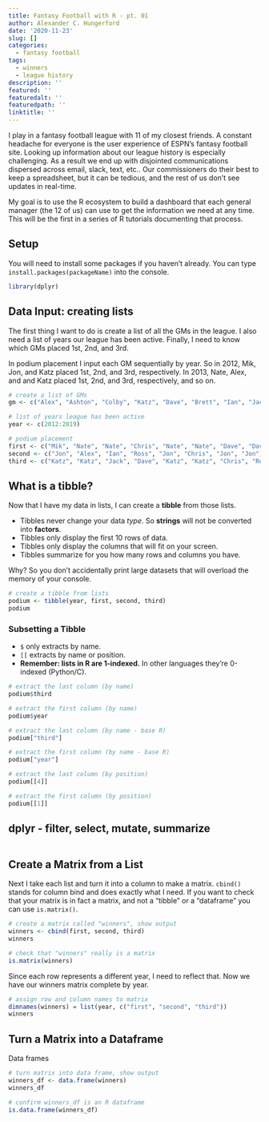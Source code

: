 ```yaml
---
title: Fantasy Football with R - pt. 01
author: Alexander C. Hungerford
date: '2020-11-23'
slug: []
categories:
  - fantasy football
tags:
  - winners
  - league history
description: ''
featured: ''
featuredalt: ''
featuredpath: ''
linktitle: ''
---
```



I play in a fantasy football league with 11 of my closest friends. A constant headache for everyone is the user experience of ESPN's fantasy football site. Looking up information about our league history is especially challenging. As a result we end up with disjointed communications dispersed across email, slack, text, etc.. Our commissioners do their best to keep a spreadsheet, but it can be tedious, and the rest of us don't see updates in real-time.

My goal is to use the R ecosystem to build a dashboard that each general manager (the 12 of us) can use to get the information we need at any time. This will be the first in a series of R tutorials documenting that process.

## Setup

You will need to install some packages if you haven't already. You can type `install.packages(packageName)` into the console.

```r
library(dplyr)
```


## Data Input: creating lists

The first thing I want to do is create a list of all the GMs in the league. I also need a list of years our league has been active. Finally, I need to know which GMs placed 1st, 2nd, and 3rd. 

In podium placement I input each GM sequentially by year. So in 2012, Mik, Jon, and Katz placed 1st, 2nd, and 3rd, respectively. In 2013, Nate, Alex, and and Katz placed 1st, 2nd, and 3rd, respectively, and so on.

```r
# create a list of GMs
gm <- c("Alex", "Ashton", "Colby", "Katz", "Dave", "Brett", "Ian", "Jack", "Jon", "Chris", "Todd", "Nate")

# list of years league has been active
year <- c(2012:2019)

# podium placement
first <- c("Mik", "Nate", "Nate", "Chris", "Nate", "Nate", "Dave", "Dave")
second <- c("Jon", "Alex", "Ian", "Ross", "Jon", "Chris", "Jon", "Jon")
third <- c("Katz", "Katz", "Jack", "Dave", "Katz", "Katz", "Chris", "Ross")
```

## What is a tibble?

Now that I have my data in lists, I can create a **tibble** from those lists.

* Tibbles never change your data *type*. So **strings** will not be converted into **factors**.
* Tibbles only display the first 10 rows of data.
* Tibbles only display the columns that will fit on your screen.
* Tibbles summarize for you how many rows and columns you have.

Why? So you don't accidentally print large datasets that will overload the memory of your console.


```r
# create a tibble from lists
podium <- tibble(year, first, second, third)
podium
```

### Subsetting a Tibble

* `$` only extracts by name.
* `[[` extracts by name or position.
* **Remember: lists in R are 1-indexed.** In other languages they're 0-indexed (Python/C).

```r
# extract the last column (by name)
podium$third

# extract the first column (by name)
podium$year

# extract the last column (by name - base R)
podium["third"]

# extract the first column (by name - base R)
podium["year"]

# extract the last column (by position)
podium[[4]]

# extract the first column (by position)
podium[[1]]
```


## dplyr - filter, select, mutate, summarize

```r

```



## Create a Matrix from a List

Next I take each list and turn it into a column to make a matrix. `cbind()` stands for column bind and does exactly what I need. If you want to check that your matrix is in fact a matrix, and not a "tibble" or a "dataframe" you can use `is.matrix()`.

```r
# create a matrix called "winners", show output
winners <- cbind(first, second, third)
winners
```

```r
# check that "winners" really is a matrix
is.matrix(winners)
```

Since each row represents a different year, I need to reflect that. Now we have our winners matrix complete by year.

```r
# assign row and column names to matrix
dimnames(winners) = list(year, c("first", "second", "third"))
winners
```


## Turn a Matrix into a Dataframe

Data frames

```r
# turn matrix into data frame, show output
winners_df <- data.frame(winners)
winners_df
```

```r
# confirm winners_df is an R dataframe
is.data.frame(winners_df)
```
